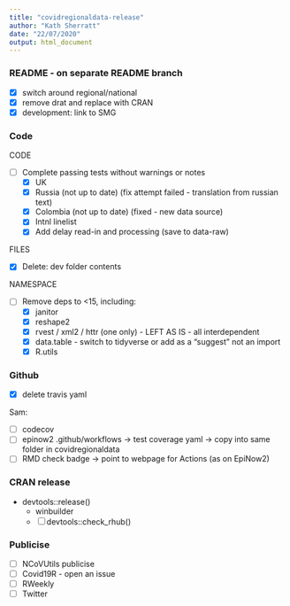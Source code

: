 ```yaml
---
title: "covidregionaldata-release"
author: "Kath Sherratt"
date: "22/07/2020"
output: html_document
---
```


### README - on separate README branch

- [x] switch around regional/national
- [x] remove drat and replace with CRAN
- [x] development: link to SMG

### Code

CODE

- [ ] Complete passing tests without warnings or notes
  - [X] UK
  - [x] Russia (not up to date) (fix attempt failed - translation from russian text)
  - [x] Colombia (not up to date) (fixed - new data source)
  - [x] Intnl linelist
  - [X] Add delay read-in and processing (save to data-raw)

FILES

- [X] Delete: dev folder contents

NAMESPACE

- [ ] Remove deps to <15, including:
  - [x] janitor
  - [x] reshape2
  - [x] rvest / xml2 / httr (one only) - LEFT AS IS - all interdependent
  - [x] data.table - switch to tidyverse or add as a "suggest" not an import
  - [x] R.utils

### Github
- [x] delete travis yaml

Sam:

- [ ] codecov
- [ ] epinow2 .github/workflows -> test coverage yaml -> copy into same folder in covidregionaldata
- [ ] RMD check badge -> point to webpage for Actions (as on EpiNow2)

### CRAN release

- devtools::release()
  - winbuilder
  - [ ] devtools::check_rhub()

### Publicise

- [ ] NCoVUtils publicise
- [ ] Covid19R - open an issue
- [ ] RWeekly
- [ ] Twitter



